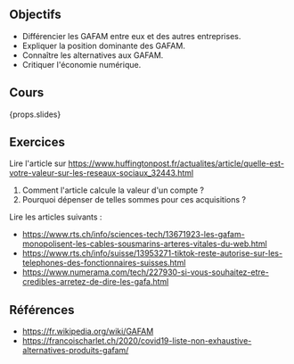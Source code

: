 ## Objectifs

- Différencier les GAFAM entre eux et des autres entreprises.
- Expliquer la position dominante des GAFAM.
- Connaître les alternatives aux GAFAM.
- Critiquer l'économie numérique.

## Cours

{props.slides}

## Exercices

Lire l'article sur https://www.huffingtonpost.fr/actualites/article/quelle-est-votre-valeur-sur-les-reseaux-sociaux_32443.html

1. Comment l'article calcule la valeur d'un compte ?
2. Pourquoi dépenser de telles sommes pour ces acquisitions ?

Lire les articles suivants :

- https://www.rts.ch/info/sciences-tech/13671923-les-gafam-monopolisent-les-cables-sousmarins-arteres-vitales-du-web.html
- https://www.rts.ch/info/suisse/13953271-tiktok-reste-autorise-sur-les-telephones-des-fonctionnaires-suisses.html
- https://www.numerama.com/tech/227930-si-vous-souhaitez-etre-credibles-arretez-de-dire-les-gafa.html

## Références

- https://fr.wikipedia.org/wiki/GAFAM
- https://francoischarlet.ch/2020/covid19-liste-non-exhaustive-alternatives-produits-gafam/
